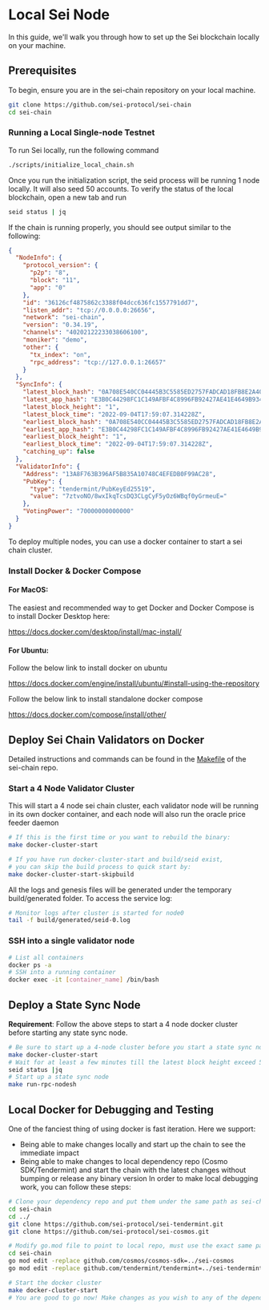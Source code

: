 # Local Sei Node
In this guide, we'll walk you through how to set up the Sei blockchain locally on your machine.

## Prerequisites
To begin, ensure you are in the sei-chain repository on your local machine.
```bash
git clone https://github.com/sei-protocol/sei-chain
cd sei-chain
```

### Running a Local Single-node Testnet
To run Sei locally, run the following command
```bash
./scripts/initialize_local_chain.sh
```

Once you run the initialization script, the seid process will be running 1 node locally. It will also seed 50 accounts. 
To verify the status of the local blockchain, open a new tab and run
```bash
seid status | jq
```

If the chain is running properly, you should see output similar to the following:
```json
{
  "NodeInfo": {
    "protocol_version": {
      "p2p": "8",
      "block": "11",
      "app": "0"
    },
    "id": "36126cf4875862c3388f04dcc636fc1557791dd7",
    "listen_addr": "tcp://0.0.0.0:26656",
    "network": "sei-chain",
    "version": "0.34.19",
    "channels": "40202122233038606100",
    "moniker": "demo",
    "other": {
      "tx_index": "on",
      "rpc_address": "tcp://127.0.0.1:26657"
    }
  },
  "SyncInfo": {
    "latest_block_hash": "0A708E540CC04445B3C5585ED2757FADCAD18FB8E2A403655B3DC90D0F588D49",
    "latest_app_hash": "E3B0C44298FC1C149AFBF4C8996FB92427AE41E4649B934CA495991B7852B855",
    "latest_block_height": "1",
    "latest_block_time": "2022-09-04T17:59:07.314228Z",
    "earliest_block_hash": "0A708E540CC04445B3C5585ED2757FADCAD18FB8E2A403655B3DC90D0F588D49",
    "earliest_app_hash": "E3B0C44298FC1C149AFBF4C8996FB92427AE41E4649B934CA495991B7852B855",
    "earliest_block_height": "1",
    "earliest_block_time": "2022-09-04T17:59:07.314228Z",
    "catching_up": false
  },
  "ValidatorInfo": {
    "Address": "13A8F763B396AF5B835A10748C4EFEDB0F99AC28",
    "PubKey": {
      "type": "tendermint/PubKeyEd25519",
      "value": "7ztvoNO/8wxIkqTcsDQ3CLgCyF5yOz6WBqf0yGrmeuE="
    },
    "VotingPower": "70000000000000"
  }
}
```

To deploy multiple nodes, you can use a docker container to start a sei chain cluster.

### Install Docker & Docker Compose
#### For MacOS:

The easiest and recommended way to get Docker and Docker Compose is to install Docker Desktop here:

https://docs.docker.com/desktop/install/mac-install/


#### For Ubuntu:

Follow the below link to install docker on ubuntu

https://docs.docker.com/engine/install/ubuntu/#install-using-the-repository

Follow the below link to install standalone docker compose

https://docs.docker.com/compose/install/other/

## Deploy Sei Chain Validators on Docker
Detailed instructions and commands can be found in the [Makefile](https://github.com/sei-protocol/sei-chain/blob/main/Makefile) of the sei-chain repo.

### Start a 4 Node Validator Cluster
This will start a 4 node sei chain cluster,  each validator node will be running in its own docker container, and each node will also run the oracle price feeder daemon

```bash
# If this is the first time or you want to rebuild the binary:
make docker-cluster-start

# If you have run docker-cluster-start and build/seid exist, 
# you can skip the build process to quick start by:
make docker-cluster-start-skipbuild
```

All the logs and genesis files will be generated under the temporary build/generated folder. To access the service log:

```bash
# Monitor logs after cluster is started for node0
tail -f build/generated/seid-0.log
```

### SSH into a single validator node
```bash
# List all containers
docker ps -a
# SSH into a running container
docker exec -it [container_name] /bin/bash
```

## Deploy a State Sync Node

**Requirement**:  Follow the above steps to start a 4 node docker cluster before starting any state sync node.
```bash
# Be sure to start up a 4-node cluster before you start a state sync node
make docker-cluster-start
# Wait for at least a few minutes till the latest block height exceed 500 (this can be changed via app.toml)
seid status |jq
# Start up a state sync node
make run-rpc-nodesh
```

## Local Docker for Debugging and Testing
One of the fanciest thing of using docker is fast iteration. Here we support:
- Being able to make changes locally and start up the chain to see the immediate impact
- Being able to make changes to local dependency repo (Cosmo SDK/Tendermint) and start the chain with the latest changes without bumping or release any binary version
In order to make local debugging work, you can follow these steps:
```bash
# Clone your dependency repo and put them under the same path as sei-chain
cd sei-chain
cd ../
git clone https://github.com/sei-protocol/sei-tendermint.git
git clone https://github.com/sei-protocol/sei-cosmos.git

# Modify go.mod file to point to local repo, must use the exact same path as below:
cd sei-chain
go mod edit -replace github.com/cosmos/cosmos-sdk=../sei-cosmos
go mod edit -replace github.com/tendermint/tendermint=../sei-tendermint

# Start the docker cluster
make docker-cluster-start
# You are good to go now! Make changes as you wish to any of the dependency repo and run docker to test it out.
```